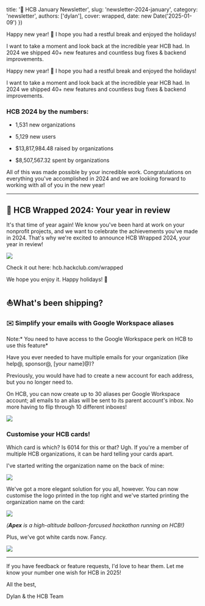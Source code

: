 
  title: '📣 HCB January Newsletter',
  slug: 'newsletter-2024-january',
  category: 'newsletter',
  authors: ['dylan'],
  cover: wrapped,
  date: new Date('2025-01-09')
})

<Preview>
Happy new year! 🎉 I hope you had a restful break and enjoyed the holidays!

I want to take a moment and look back at the incredible year HCB had. In 2024 we shipped 40+ new features and countless bug fixes & backend improvements.
</Preview>

Happy new year! 🎉 I hope you had a restful break and enjoyed the holidays!

I want to take a moment and look back at the incredible year HCB had. In 2024 we shipped 40+ new features and countless bug fixes & backend improvements.

### HCB 2024 by the numbers:

-   1,531 new organizations

-   5,129 new users

-   $13,817,984.48 raised by organizations

-   $8,507,567.32 spent by organizations

All of this was made possible by your incredible work. Congratulations on everything you've accomplished in 2024 and we are looking forward to working with all of you in the new year!

<Author id="dylan" overrideText="Dylan" />

--------

🎁 HCB Wrapped 2024: Your year in review
----------------------------------------

It's that time of year again! We know you've been hard at work on your nonprofit projects, and we want to celebrate the achievements you've made in 2024. That's why we're excited to announce HCB Wrapped 2024, your year in review!


<Image src={wrapped} />

Check it out here: hcb.hackclub.com/wrapped

We hope you enjoy it. Happy holidays! 🎉

<Author id="ian" overrideText="Ian" />

⛵What's been shipping?
----------------------

### ✉️ Simplify your emails with Google Workspace aliases

Note:* You need to have access to the Google Workspace perk on HCB to use this feature*

Have you ever needed to have multiple emails for your organization (like help@, sponsor@, [your name]@)?

Previously, you would have had to create a new account for each address, but you no longer need to.

On HCB, you can now create up to 30 aliases per Google Workspace account; all emails to an alias will be sent to its parent account's inbox. No more having to flip through 10 different inboxes!


<Image src={googleWorkspaceAlias} />

<Author id="ruien" overrideText="Ruien" />

### Customise your HCB cards!

Which card is which? Is 6014 for this or that? Ugh. If you're a member of multiple HCB organizations, it can be hard telling your cards apart.

I've started writing the organization name on the back of mine:


<Image src={cardWithWrittenOrgName} />

We've got a more elegant solution for you all, however. You can now customise the logo printed in the top right and we've started printing the organization name on the card:


<Image src={moreElegantSolution} />

*(**Apex** is a high-altitude balloon-forcused hackathon running on HCB!)*

Plus, we've got white cards now. Fancy.


<Image src={pamOfficeMemeTheyreTheSamePicture} />

<Author id="sam" overrideText="Sam" />

* * * * *

If you have feedback or feature requests, I'd love to hear them. Let me know your number one wish for HCB in 2025!

All the best,

Dylan & the HCB Team